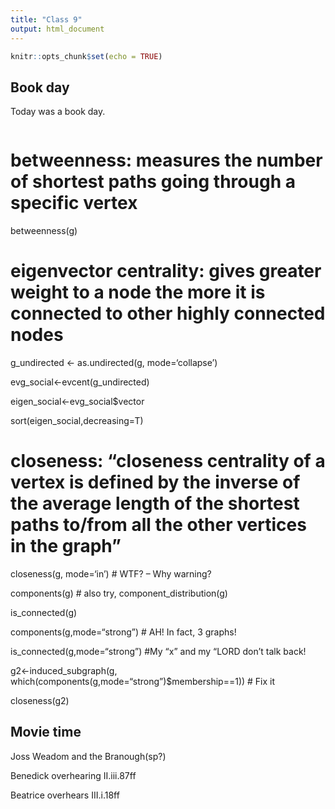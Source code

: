 ```yaml
---
title: "Class 9"
output: html_document
---
```


```r
knitr::opts_chunk$set(echo = TRUE)
```

## Book day

Today was a book day.

```r


```

# betweenness: measures the number of shortest paths going through a specific vertex
betweenness(g)

# eigenvector centrality: gives greater weight to a node the more it is connected to other highly connected nodes
g_undirected <- as.undirected(g, mode='collapse')

evg_social<-evcent(g_undirected)

eigen_social<-evg_social$vector

sort(eigen_social,decreasing=T)

# closeness: "closeness centrality of a vertex is defined by the inverse of the average length of the shortest paths to/from all the other vertices in the graph"
closeness(g, mode='in') # WTF? -- Why warning?

components(g) # also try, component_distribution(g)

is_connected(g)

components(g,mode="strong") # AH! In fact, 3 graphs!

is_connected(g,mode="strong") #My "x" and my "LORD don't talk back!

g2<-induced_subgraph(g, which(components(g,mode="strong")$membership==1)) # Fix it

closeness(g2)


## Movie time
Joss Weadom and the Branough(sp?)

Benedick overhearing II.iii.87ff

Beatrice overhears III.i.18ff


```r

```